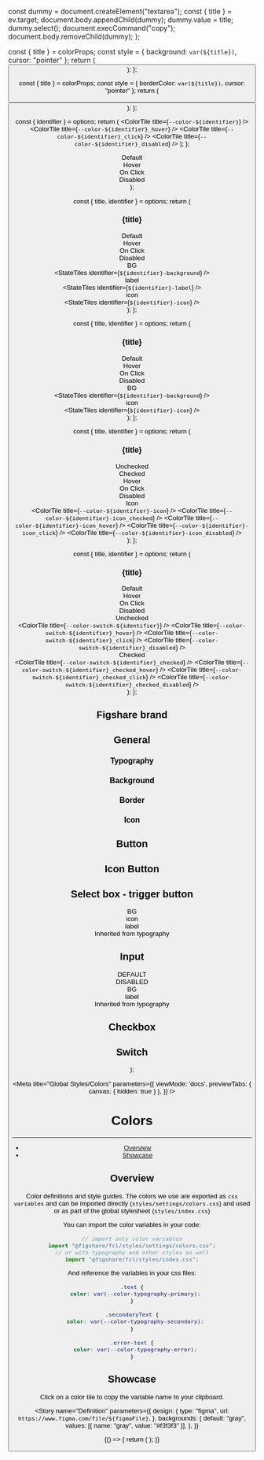 

  const dummy = document.createElement("textarea");
  const { title } = ev.target;
  document.body.appendChild(dummy);
  dummy.value = title;
  dummy.select();
  document.execCommand("copy");
  document.body.removeChild(dummy);
};

  const { title } = colorProps;
  const style = { background: `var(${title})`, cursor: "pointer" };
  return (
    <button
      className={styles.colorTile}
      style={style}
      title={title}
      type="button"
      onClick={onSaveTitleClipboard}
    />
  );
};

  const { title } = colorProps;
  const style = { borderColor: `var(${title})`, cursor: "pointer" };
  return (
    <button
      className={styles.borderTile}
      style={style}
      title={title}
      type="button"
      onClick={onSaveTitleClipboard}
    />
  );
};

  const { identifier } = options;
  return (
    <Fragment>
      <ColorTile title={`--color-${identifier}`} />
      <ColorTile title={`--color-${identifier}_hover`} />
      <ColorTile title={`--color-${identifier}_click`} />
      <ColorTile title={`--color-${identifier}_disabled`} />
    </Fragment>
  );
};

  <Fragment>
    <div className={styles.textTile}> Default </div>
    <div className={styles.textTile}> Hover </div>
    <div className={styles.textTile}> On Click </div>
    <div className={styles.textTile}> Disabled </div>
  </Fragment>
);

  const { title, identifier } = options;
  return (
    <div className={styles.wrapperColumn}>
      <h3> {title} </h3>
      <div className={styles.wrapper}>
        <div className={styles.textTile} />
        <div className={styles.textTile}> Default </div>
        <div className={styles.textTile}> Hover </div>
        <div className={styles.textTile}> On Click </div>
        <div className={styles.textTile}> Disabled </div>
      </div>
      <div className={styles.wrapper}>
        <div className={styles.textTile}>BG</div>
        <StateTiles identifier={`${identifier}-background`} />
      </div>
      <div className={styles.wrapper}>
        <div className={styles.textTile}>label</div>
        <StateTiles identifier={`${identifier}-label`} />
      </div>
      <div className={styles.wrapper}>
        <div className={styles.textTile}>icon</div>
        <StateTiles identifier={`${identifier}-icon`} />
      </div>
    </div>
  );
};

  const { title, identifier } = options;
  return (
    <div className={styles.wrapperColumn}>
      <h3> {title} </h3>
      <div className={styles.wrapper}>
        <div className={styles.textTile} />
        <div className={styles.textTile}> Default </div>
        <div className={styles.textTile}> Hover </div>
        <div className={styles.textTile}> On Click </div>
        <div className={styles.textTile}> Disabled </div>
      </div>
      <div className={styles.wrapper}>
        <div className={styles.textTile}>BG</div>
        <StateTiles identifier={`${identifier}-background`} />
      </div>
      <div className={styles.wrapper}>
        <div className={styles.textTile}>icon</div>
        <StateTiles identifier={`${identifier}-icon`} />
      </div>
    </div>
  );
};

  const { title, identifier } = options;
  return (
    <div className={styles.wrapperColumn}>
      <h3> {title} </h3>
      <div className={styles.wrapper}>
        <div className={styles.textTile} />
        <div className={styles.textTile}> Unchecked </div>
        <div className={styles.textTile}> Checked </div>
        <div className={styles.textTile}> Hover </div>
        <div className={styles.textTile}> On Click </div>
        <div className={styles.textTile}> Disabled </div>
      </div>
      <div className={styles.wrapper}>
        <div className={styles.textTile}>Icon</div>
        <ColorTile title={`--color-${identifier}-icon`} />
        <ColorTile title={`--color-${identifier}-icon_checked`} />
        <ColorTile title={`--color-${identifier}-icon_hover`} />
        <ColorTile title={`--color-${identifier}-icon_click`} />
        <ColorTile title={`--color-${identifier}-icon_disabled`} />
      </div>
    </div>
  );
};

  const { title, identifier } = options;
  return (
    <div className={styles.wrapper}>
      <div className={styles.wrapperColumn}>
        <h3> {title} </h3>
        <div className={styles.wrapper}>
          <div className={styles.textTile} />
          <div className={styles.textTile}> Default </div>
          <div className={styles.textTile}> Hover </div>
          <div className={styles.textTile}> On Click </div>
          <div className={styles.textTile}> Disabled </div>
        </div>
        <div className={styles.wrapper}>
          <div className={styles.textTile}>Unchecked</div>
          <ColorTile title={`--color-switch-${identifier}`} />
          <ColorTile title={`--color-switch-${identifier}_hover`} />
          <ColorTile title={`--color-switch-${identifier}_click`} />
          <ColorTile title={`--color-switch-${identifier}_disabled`} />
        </div>
        <div className={styles.wrapper}>
          <div className={styles.textTile}>Checked</div>
          <ColorTile title={`--color-switch-${identifier}_checked`} />
          <ColorTile title={`--color-switch-${identifier}_checked_hover`} />
          <ColorTile title={`--color-switch-${identifier}_checked_click`} />
          <ColorTile title={`--color-switch-${identifier}_checked_disabled`} />
        </div>
      </div>
    </div>
  );
};

  <div className={styles.container}>
    <h2> Figshare brand </h2>
    <div className={styles.wrapper}>
      <ColorTile title="--color-branding-figRed" />
      <ColorTile title="--color-branding-figBlue" />
      <ColorTile title="--color-branding-figTurquoise" />
      <ColorTile title="--color-branding-figGreen" />
    </div>
    <h2> General </h2>
    <div className={styles.wrapperColumn}>
      <h3> Typography </h3>
      <div className={styles.wrapper}>
        <ColorTile title="--color-typography-primary" />
        <ColorTile title="--color-typography-primaryAlt" />
        <ColorTile title="--color-typography-secondary" />
        <ColorTile title="--color-typography-tertiary" />
        <ColorTile title="--color-typography-disabled" />
        <ColorTile title="--color-typography-error" />
        <ColorTile title="--color-typography-selection" />
      </div>
      <h3> Background </h3>
      <div className={styles.wrapper}>
        <ColorTile title="--color-layout-primary-background" />
        <ColorTile title="--color-layout-secondary-background" />
        <ColorTile title="--color-layout-secondaryAlt-background" />
        <ColorTile title="--color-layout-tertiary-background" />
        <ColorTile title="--color-layout-tertiaryAlt-background" />
        <ColorTile title="--color-layout-success-background" />
        <ColorTile title="--color-layout-warning-background" />
        <ColorTile title="--color-layout-error-background" />
        <ColorTile title="--color-layout-skeletonLoading-background" />
      </div>
      <h3> Border </h3>
      <div className={styles.wrapper}>
        <BorderTile title="--color-border-primary" />
        <BorderTile title="--color-border-secondary" />
        <BorderTile title="--color-border-tertiary" />
        <BorderTile title="--color-border-active" />
        <BorderTile title="--color-border-warning" />
        <BorderTile title="--color-border-error" />
        <div
          className={styles.borderTile}
          style={ { boxShadow: "0 0 0 2px var(--color-border-focus), 0 0 4px 2px var(--color-border-focusShadow)" } }
          title="focus state"
        />
      </div>
      <h3> Icon </h3>
      <div className={styles.wrapper}>
        <ColorTile title="--color-icon-primary" />
        <ColorTile title="--color-icon-primaryAlt" />
        <ColorTile title="--color-icon-secondary" />
        <ColorTile title="--color-icon-secondaryAlt" />
        <ColorTile title="--color-icon-tertiary" />
        <ColorTile title="--color-icon-tertiaryAlt" />
        <ColorTile title="--color-icon-success" />
        <ColorTile title="--color-icon-successAlt" />
        <ColorTile title="--color-icon-error" />
      </div>
    </div>
    <h2> Button </h2>
    <div className={styles.wrapper}>
      <ButtonColorMatrix identifier="button-primary" title="Primary" />
      <ButtonColorMatrix identifier="button-primaryAlt" title="Primary Alternative" />
    </div>
    <div className={styles.wrapper}>
      <ButtonColorMatrix identifier="button-secondary" title="Secondary" />
      <ButtonColorMatrix identifier="button-secondaryAlt" title="Secondary Alternative" />
    </div>
    <div className={styles.wrapper}>
      <ButtonColorMatrix identifier="button-tertiary" title="Tertiary" />
      <ButtonColorMatrix identifier="button-tertiaryAlt" title="Tertiary Alternative" />
    </div>
    <div className={styles.wrapper}>
      <ButtonColorMatrix identifier="button-inverted" title="Inverted" />
    </div>
    <h2> Icon Button </h2>
    <div className={styles.wrapper}>
      <IconColorMatrix identifier="iconButton-primary" title="Primary" />
      <IconColorMatrix identifier="iconButton-primaryAlt" title="Primary Alternative" />
    </div>
    <div className={styles.wrapper}>
      <IconColorMatrix identifier="iconButton-secondary" title="Secondary" />
      <IconColorMatrix identifier="iconButton-secondaryAlt" title="Secondary Alternative" />
    </div>
    <div className={styles.wrapper}>
      <IconColorMatrix identifier="iconButton-tertiary" title="Tertiary" />
    </div>
    <h2> Select box - trigger button </h2>
    <div className={styles.wrapper}>
      <div className={styles.wrapperColumn}>
        <div className={styles.wrapper}>
          <div className={styles.textTile} />
          <StateHeadings />
        </div>
        <div className={styles.wrapper}>
          <div className={styles.textTile}>BG</div>
          <StateTiles identifier={"dropdownTriggerButton-background"} />
        </div>
        <div className={styles.wrapper}>
          <div className={styles.textTile}>icon</div>
          <StateTiles identifier={"dropdownTriggerButton-icon"} />
        </div>
        <div className={styles.wrapper}>
          <div className={styles.textTile}>label</div>
          <div className={styles.textTile} style={ { flex: "1 1 auto" } }>
            Inherited from typography
          </div>
        </div>
      </div>
    </div>
    <h2> Input </h2>
    <div className={styles.wrapper}>
      <div className={styles.wrapperColumn}>
        <div className={styles.wrapper}>
          <div className={styles.textTile} />
          <div className={styles.textTile}>DEFAULT</div>
          <div className={styles.textTile} />
          <div className={styles.textTile}>DISABLED</div>
        </div>
        <div className={styles.wrapper}>
          <div className={styles.textTile}>BG</div>
          <ColorTile title="--color-input-background" />
          <div className={styles.textTile} />
          <ColorTile title="--color-input-background_disabled" />
        </div>
        <div className={styles.wrapper}>
          <div className={styles.textTile}>label</div>
          <div className={styles.textTile} style={ { flex: "1 1 auto" } }>
            Inherited from typography
          </div>
        </div>
      </div>
    </div>
    <h2> Checkbox </h2>
    <div className={styles.wrapper}>
      <CheckboxColors identifier="checkbox" title="Default" />
      <CheckboxColors identifier="checkbox-alt" title="Alternative" />
    </div>
    <h2> Switch </h2>
    <SwitchColors identifier="slider" title="Slider" />
    <SwitchColors identifier="handle" title="Handle" />
    <SwitchColors identifier="label" title="Label" />
  </div>
);

<Meta 
  title="Global Styles/Colors" 
  parameters={{
    viewMode: 'docs',
    previewTabs: { 
      canvas: { hidden: true } 
     },
  }}
/>

# Colors
---
- [Overview](#overview)
- [Showcase](#showcase)


## Overview

Color definitions and style guides. The colors we use are exported as `css variables` and can be imported directly (`styles/settings/colors.css`) and used or as part of the global stylesheet (`styles/index.css`)

You can import the color variables in your code:
```jsx
// import only color variables
import "@figshare/fcl/styles/settings/colors.css";
// or with typography and other styles as well
import "@figshare/fcl/styles/index.css";
```
And reference the variables in your css files:
```css
.text {
  color: var(--color-typography-primary);
}

.secondaryText {
  color: var(--color-typography-secondary);
}

.error-text {
  color: var(--color-typography-error);
}
```
## Showcase

Click on a color tile to copy the variable name to your clipboard.


<Story
  name="Definition"
  parameters={{
    design: {
      type: "figma",
      url: `https://www.figma.com/file/${figmaFile}`,
    },
    backgrounds: {
      default: "gray",
      values: [{ name: "gray", value: "#f3f3f3" }],
    },
  }}
>
  {() => {
    return (
      <Colors />
    );
  }}
</Story>
